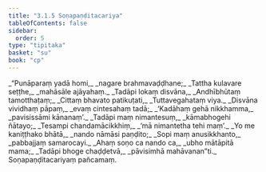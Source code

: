 ```yaml
---
title: "3.1.5 Soṇapaṇḍitacariya"
tableOfContents: false
sidebar:
  order: 5
type: "tipitaka"
basket: "su"
book: "cp"
---
```



<DynamicBreadcrumb />

<Division number="42" book="cp" bookNo="21" page="411">

<Paragraph number="314" type="verses" book="cp">
_“Punāparaṃ yadā homi,_  
_nagare brahmavaḍḍhane;_  
_Tattha kulavare seṭṭhe,_  
_mahāsāle ajāyahaṃ._  

</Paragraph>

</Division>
<Division number="43" book="cp" bookNo="21" page="411">

<Paragraph number="315" type="verses" book="cp">
_Tadāpi lokaṃ disvāna,_  
_Andhībhūtaṃ tamotthaṭaṃ;_  
_Cittaṃ bhavato patikuṭati,_  
_Tuttavegahataṃ viya._  

</Paragraph>

</Division>
<Division number="44" book="cp" bookNo="21" page="411">

<Paragraph number="316" type="verses" book="cp">
_Disvāna vividhaṃ pāpaṃ,_  
_evaṃ cintesahaṃ tadā;_  
_‘Kadāhaṃ gehā nikkhamma,_  
_pavisissāmi kānanaṃ’._  

</Paragraph>

</Division>
<Division number="45" book="cp" bookNo="21" page="411">

<Paragraph number="317" type="verses" book="cp">
_Tadāpi maṃ nimantesuṃ,_  
_kāmabhogehi ñātayo;_  
_Tesampi chandamācikkhiṃ,_  
_‘mā nimantetha tehi maṃ’._  

</Paragraph>

</Division>
<Division number="46" book="cp" bookNo="21" page="412">

<Paragraph number="318" type="verses" book="cp">
_Yo me kaniṭṭhako bhātā,_  
_nando nāmāsi paṇḍito;_  
_Sopi maṃ anusikkhanto,_  
_pabbajjaṃ samarocayi._  

</Paragraph>

</Division>
<Division number="47" book="cp" bookNo="21" page="412">

<Paragraph number="319" type="verses" book="cp">
_Ahaṃ soṇo ca nando ca,_  
_ubho mātāpitā mama;_  
_Tadāpi bhoge chaḍḍetvā,_  
_pāvisimhā mahāvanan”ti._  


</Paragraph>
</Division>

<Paragraph number="320" type="center" book="cp">
Soṇapaṇḍitacariyaṃ pañcamaṃ.
</Paragraph>